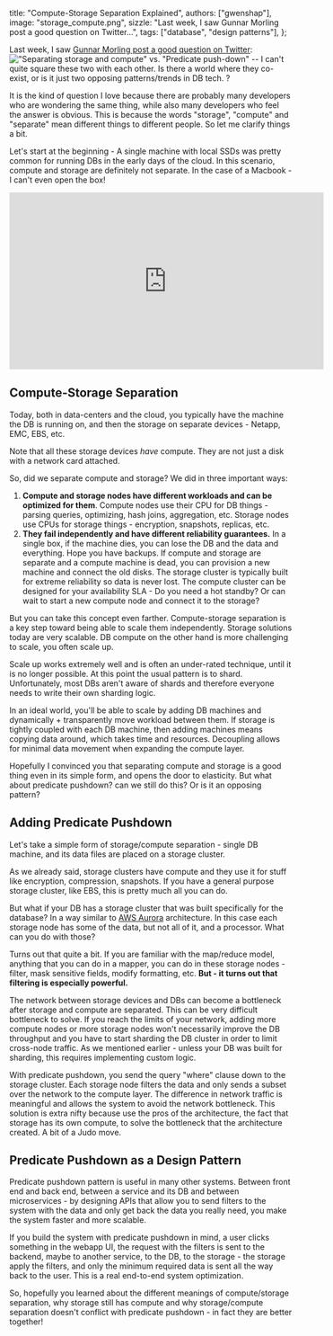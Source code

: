   title: "Compute-Storage Separation Explained",
  authors: ["gwenshap"],
  image: "storage_compute.png",
  sizzle: "Last week, I saw Gunnar Morling post a good question on Twitter...",
  tags: ["database", "design patterns"],
};

Last week, I saw [Gunnar Morling post a good question on Twitter](https://twitter.com/gunnarmorling/status/1610203324963516417):
!["Separating storage and compute" vs. "Predicate push-down" -- I can't quite square these two with each other. Is there a world where they co-exist, or is it just two opposing patterns/trends in DB tech. ?](/img/storage-compute/tweet-gunnar.png)

It is the kind of question I love because there are probably many developers who are wondering the same thing, while also many developers who feel the answer is obvious. This is because the words "storage", "compute" and "separate" mean different things to different people. So let me clarify things a bit.

Let's start at the beginning - A single machine with local SSDs was pretty common for running DBs in the early days of the cloud. In this scenario, compute and storage are definitely not separate. In the case of a Macbook - I can't even open the box!

<iframe
  width="560"
  height="315"
  src="https://www.youtube.com/embed/oi4nDjrZTKY"
  title="YouTube video player"
  frameborder="0"
  allow="accelerometer; autoplay; clipboard-write; encrypted-media; gyroscope; picture-in-picture; web-share"
  allowFullscreen
></iframe>

## Compute-Storage Separation

Today, both in data-centers and the cloud, you typically have the machine the DB is running on, and then the storage on separate devices - Netapp, EMC, EBS, etc.

Note that all these storage devices _have_ compute. They are not just a disk with a network card attached.

So, did we separate compute and storage? We did in three important ways:

1. **Compute and storage nodes have different workloads and can be optimized for them**. Compute nodes use their CPU for DB things - parsing queries, optimizing, hash joins, aggregation, etc. Storage nodes use CPUs for storage things - encryption, snapshots, replicas, etc.
2. **They fail independently and have different reliability guarantees.** In a single box, if the machine dies, you can lose the DB and the data and everything. Hope you have backups. If compute and storage are separate and a compute machine is dead, you can provision a new machine and connect the old disks. The storage cluster is typically built for extreme reliability so data is never lost. The compute cluster can be designed for your availability SLA - Do you need a hot standby? Or can wait to start a new compute node and connect it to the storage?

But you can take this concept even farther. Compute-storage separation is a key step toward being able to scale them independently. Storage solutions today are very scalable. DB compute on the other hand is more challenging to scale, you often scale up.

Scale up works extremely well and is often an under-rated technique, until it is no longer possible. At this point the usual pattern is to shard. Unfortunately, most DBs aren't aware of shards and therefore everyone needs to write their own sharding logic.

In an ideal world, you'll be able to scale by adding DB machines and dynamically + transparently move workload between them. If storage is tightly coupled with each DB machine, then adding machines means copying data around, which takes time and resources. Decoupling allows for minimal data movement when expanding the compute layer.

Hopefully I convinced you that separating compute and storage is a good thing even in its simple form, and opens the door to elasticity. But what about predicate pushdown? can we still do this? Or is it an opposing pattern?

## Adding Predicate Pushdown

Let's take a simple form of storage/compute separation - single DB machine, and its data files are placed on a storage cluster.

As we already said, storage clusters have compute and they use it for stuff like encryption, compression, snapshots. If you have a general purpose storage cluster, like EBS, this is pretty much all you can do.

But what if your DB has a storage cluster that was built specifically for the database? In a way similar to [AWS Aurora](https://web.stanford.edu/class/cs245/readings/aurora.pdf) architecture. In this case each storage node has some of the data, but not all of it, and a processor. What can you do with those?

Turns out that quite a bit. If you are familiar with the map/reduce model, anything that you can do in a mapper, you can do in these storage nodes - filter, mask sensitive fields, modify formatting, etc. **But - it turns out that filtering is especially powerful.**

The network between storage devices and DBs can become a bottleneck after storage and compute are separated. This can be very difficult bottleneck to solve. If you reach the limits of your network, adding more compute nodes or more storage nodes won't necessarily improve the DB throughput and you have to start sharding the DB cluster in order to limit cross-node traffic. As we mentioned earlier - unless your DB was built for sharding, this requires implementing custom logic.

With predicate pushdown, you send the query "where" clause down to the storage cluster. Each storage node filters the data and only sends a subset over the network to the compute layer. The difference in network traffic is meaningful and allows the system to avoid the network bottleneck. This solution is extra nifty because use the pros of the architecture, the fact that storage has its own compute, to solve the bottleneck that the architecture created. A bit of a Judo move.

## Predicate Pushdown as a Design Pattern

Predicate pushdown pattern is useful in many other systems. Between front end and back end, between a service and its DB and between microservices - by designing APIs that allow you to send filters to the system with the data and only get back the data you really need, you make the system faster and more scalable.

If you build the system with predicate pushdown in mind, a user clicks something in the webapp UI, the request with the filters is sent to the backend, maybe to another service, to the DB, to the storage - the storage apply the filters, and only the minimum required data is sent all the way back to the user. This is a real end-to-end system optimization.

So, hopefully you learned about the different meanings of compute/storage separation, why storage still has compute and why storage/compute separation doesn't conflict with predicate pushdown - in fact they are better together!
